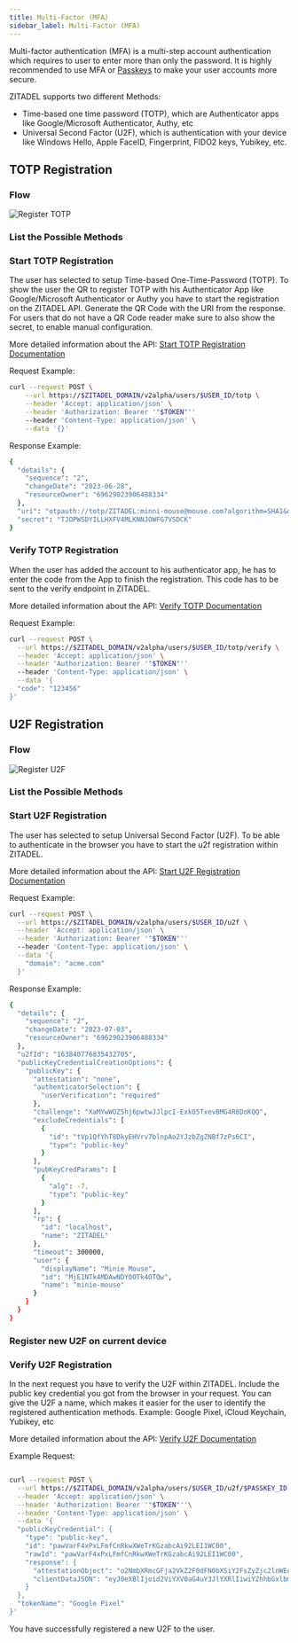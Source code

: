 ```yaml
---
title: Multi-Factor (MFA)
sidebar_label: Multi-Factor (MFA)
---
```




Multi-factor authentication (MFA) is a multi-step account authentication which requires to user to enter more than only the password.
It is highly recommended to use MFA or [Passkeys](./passkey) to make your user accounts more secure.

ZITADEL supports two different Methods:
- Time-based one time password (TOTP), which are Authenticator apps like Google/Microsoft Authenticator, Authy, etc
- Universal Second Factor (U2F), which is authentication with your device like Windows Hello, Apple FaceID, Fingerprint, FIDO2 keys, Yubikey, etc.

## TOTP Registration

### Flow

![Register TOTP](/img/guides/login-ui/register-totp-flow.png)

### List the Possible Methods

<MfaOptions/>

### Start TOTP Registration

The user has selected to setup Time-based One-Time-Password (TOTP).
To show the user the QR to register TOTP with his Authenticator App like Google/Microsoft Authenticator or Authy you have to start the registration on the ZITADEL API.
Generate the QR Code with the URI from the response.
For users that do not have a QR Code reader make sure to also show the secret, to enable manual configuration.

More detailed information about the API: [Start TOTP Registration Documentation](/apis/resources/user_service/user-service-register-totp)

Request Example:

```bash
curl --request POST \
    --url https://$ZITADEL_DOMAIN/v2alpha/users/$USER_ID/totp \
    --header 'Accept: application/json' \
    --header 'Authorization: Bearer '"$TOKEN"''
    --header 'Content-Type: application/json' \
    --data '{}'
```

Response Example:

```bash
{
  "details": {
    "sequence": "2",
    "changeDate": "2023-06-28",
    "resourceOwner": "69629023906488334"
  },
  "uri": "otpauth://totp/ZITADEL:minni-mouse@mouse.com?algorithm=SHA1&digits=6&issuer=ZITADEL&period=30&secret=TJOPWSDYILLHXFV4MLKNNJOWFG7VSDCK",
  "secret": "TJOPWSDYILLHXFV4MLKNNJOWFG7VSDCK"
}
```

### Verify TOTP Registration

When the user has added the account to his authenticator app, he has to enter the code from the App to finish the registration.
This code has to be sent to the verify endpoint in ZITADEL.

More detailed information about the API: [Verify TOTP Documentation](/apis/resources/user_service/user-service-verify-totp-registration)

Request Example:

```bash
curl --request POST \
  --url https://$ZITADEL_DOMAIN/v2alpha/users/$USER_ID/totp/verify \
  --header 'Accept: application/json' \
  --header 'Authorization: Bearer '"$TOKEN"''
  --header 'Content-Type: application/json' \
  --data '{
  "code": "123456"
}'
```

## U2F Registration

### Flow

![Register U2F](/img/guides/login-ui/register-u2f-flow.png)

### List the Possible Methods

<MfaOptions/>

### Start U2F Registration

The user has selected to setup Universal Second Factor (U2F).
To be able to authenticate in the browser you have to start the u2f registration within ZITADEL.

More detailed information about the API: [Start U2F Registration Documentation](/apis/resources/user_service/user-service-register-u-2-f)

Request Example:

```bash
curl --request POST \
  --url https://$ZITADEL_DOMAIN/v2alpha/users/$USER_ID/u2f \
  --header 'Accept: application/json' \
  --header 'Authorization: Bearer '"$TOKEN"''
  --header 'Content-Type: application/json' \
  --data '{
    "domain": "acme.com"
  }'
```

Response Example:

```bash
{
  "details": {
    "sequence": "2",
    "changeDate": "2023-07-03",
    "resourceOwner": "69629023906488334"
  },
  "u2fId": "163840776835432705",
  "publicKeyCredentialCreationOptions": {
    "publicKey": {
      "attestation": "none",
      "authenticatorSelection": {
        "userVerification": "required"
      },
      "challenge": "XaMYwWOZ5hj6pwtwJJlpcI-ExkO5TxevBMG4R8DoKQQ",
      "excludeCredentials": [
        {
          "id": "tVp1QfYhT8DkyEHVrv7blnpAo2YJzbZgZNBf7zPs6CI",
          "type": "public-key"
        }
      ],
      "pubKeyCredParams": [
        {
          "alg": -7,
          "type": "public-key"
        }
      ],
      "rp": {
        "id": "localhost",
        "name": "ZITADEL"
      },
      "timeout": 300000,
      "user": {
        "displayName": "Minie Mouse",
        "id": "MjE1NTk4MDAwNDY0OTk4OTQw",
        "name": "minie-mouse"
      }
    }
  }
}
```

### Register new U2F on current device

<BrowserRegisterWebAuthN/>

### Verify U2F Registration

In the next request you have to verify the U2F within ZITADEL.
Include the public key credential you got from the browser in your request.
You can give the U2F a name, which makes it easier for the user to identify the registered authentication methods.
Example: Google Pixel, iCloud Keychain, Yubikey, etc

More detailed information about the API: [Verify U2F Documentation](/apis/resources/user_service/user-service-verify-u-2-f-registration)

Example Request:

```bash

curl --request POST \
  --url https://$ZITADEL_DOMAIN/v2alpha/users/$USER_ID/u2f/$PASSKEY_ID \
  --header 'Accept: application/json' \
  --header 'Authorization: Bearer '"$TOKEN"''\
  --header 'Content-Type: application/json' \
  --data '{
  "publicKeyCredential": {
    "type": "public-key",
    "id": "pawVarF4xPxLFmfCnRkwXWeTrKGzabcAi92LEI1WC00",
    "rawId": "pawVarF4xPxLFmfCnRkwXWeTrKGzabcAi92LEI1WC00",
    "response": {
      "attestationObject": "o2NmbXRmcGFja2VkZ2F0dFN0bXSiY2FsZyZjc2lnWEcwRQIgRKS3VpeE9tfExXRzkoUKnG4rQWPvtSSt4YtDGgTx32oCIQDPey-2YJ4uIg-QCM4jj6aE2U3tgMFM_RP7Efx6xRu3JGhhdXRoRGF0YVikSZYN5YgOjGh0NBcPZHZgW4_krrmihjLHmVzzuoMdl2NFAAAAADju76085Yhmlt1CEOHkwLQAIKWsFWqxeMT8SxZnwp0ZMF1nk6yhs2m3AIvdixCNVgtNpQECAyYgASFYIMGUDSP2FAQn2MIfPMy7cyB_Y30VqixVgGULTBtFjfRiIlggjUGfQo3_-CrMmH3S-ZQkFKWKnNBQEAMkFtG-9A4zqW0",
      "clientDataJSON": "eyJ0eXBlIjoid2ViYXV0aG4uY3JlYXRlIiwiY2hhbGxlbmdlIjoiQlhXdHh0WGxJeFZZa0pHT1dVaUVmM25zby02aXZKdWw2YmNmWHdMVlFIayIsIm9yaWdpbiI6Imh0dHBzOi8vbG9jYWxob3N0OjgwODAifQ"
    }
  },
  "tokenName": "Google Pixel"
}'
```

You have successfully registered a new U2F to the user.
